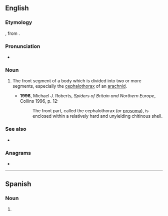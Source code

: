 ==English==
{{wikipedia}}

===Etymology===
{{prefix|lang=en|pro|t1=front|soma|t2=body}}, from {{etyl|grc|en}} {{m|grc|σῶμα||body}}.

===Pronunciation===
* {{a|UK}} {{IPA|/pɹəʊˈsəʊmə/|lang=en}}

===Noun===
{{en-noun|s|prosomata}}

# {{lb|en|zoology}} The front segment of a body which is divided into two or more segments, especially the [[cephalothorax]] of an [[arachnid]].
#* '''1996''', Michael J. Roberts, ''Spiders of Britain and Northern Europe'', Collins 1996, p. 12:
#*: The front part, called the cephalothorax (or [[prosoma]]), is enclosed within a relatively hard and unyielding chitinous shell.

===See also===
* {{l|en|opisthosoma}}

===Anagrams===
* {{anagrams|en|poromas}}

----

==Spanish==
{{wikipedia|lang=es}}

===Noun===
{{es-noun|m}}

# {{lb|es|entomology}} {{l|en|prosoma}}